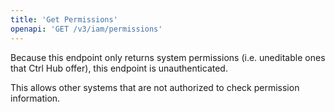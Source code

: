 ```yaml
---
title: 'Get Permissions'
openapi: 'GET /v3/iam/permissions'
---
```


<Info>
  Because this endpoint only returns system permissions (i.e. uneditable ones that Ctrl Hub offer), this endpoint is unauthenticated.

  This allows other systems that are not authorized to check permission information.
</Info>
